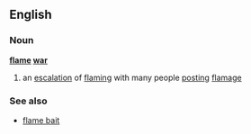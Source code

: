 ==English==
===Noun===
'''[[flame]] [[war]]'''
#{{Internet}} an [[escalation]] of [[flaming]] with many people [[posting]] [[flamage]]
===See also===
*[[flame bait]]